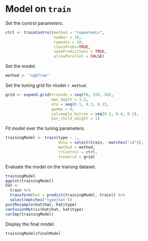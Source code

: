 # Model on `train`

Set the control parameters.

```r
ctrl <- trainControl(method = "repeatedcv",
                     number = 10,
                     repeats = 10,
                     classProbs=TRUE,
                     savePredictions = TRUE,
                     allowParallel = FALSE)
```

Set the model.

```r
method <- "xgbTree"
```

Set the tuning grid for model `r method`.

```r
grid <- expand.grid(nrounds = seq(50, 150, 50), 
                    max_depth = 1:3, 
                    eta = seq(0.1, 0.3, 0.1), 
                    gamma = 0, 
                    colsample_bytree = seq(0.2, 0.4, 0.1), 
                    min_child_weight = 1)
```

Fit model over the tuning parameters.

```r
trainingModel <- train(type ~ .,
                       data = select(train, -matches("id")),
                       method = method,
                       trControl = ctrl,
                       tuneGrid = grid)
```

Evaluate the model on the training dataset.

```r
trainingModel
ggplot(trainingModel)
hat <-
  train %>%
  transform(hat = predict(trainingModel, train)) %>%
  select(matches("type|hat"))
postResample(hat$hat, hat$type)
confusionMatrix(hat$hat, hat$type)
varImp(trainingModel)
```

Display the final model.

```r
trainingModel$finalModel
```
